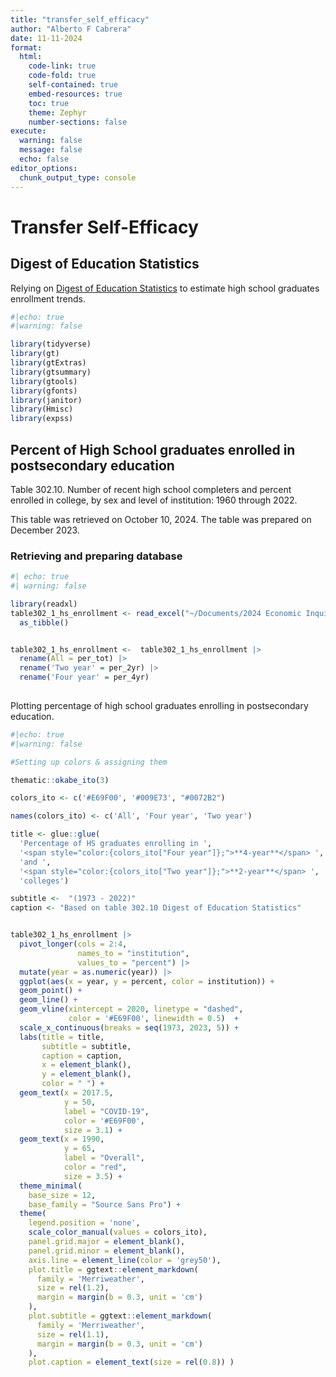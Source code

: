 ```yaml
---
title: "transfer_self_efficacy"
author: "Alberto F Cabrera"
date: 11-11-2024
format:
  html:
    code-link: true
    code-fold: true
    self-contained: true
    embed-resources: true
    toc: true
    theme: Zephyr
    number-sections: false
execute: 
  warning: false
  message: false
  echo: false
editor_options: 
  chunk_output_type: console
---
```


# Transfer Self-Efficacy

## Digest of Education Statistics

Relying on [Digest of Education Statistics](https://nces.ed.gov/programs/digest/current_tables.asp) to estimate high school graduates enrollment trends.

```r
#|echo: true
#|warning: false

library(tidyverse)
library(gt)
library(gtExtras)
library(gtsummary)
library(gtools)
library(gfonts)
library(janitor)
library(Hmisc)
library(expss)

```

## Percent of High School graduates enrolled in postsecondary education

Table 302.10. Number of recent high school completers and percent enrolled in college, by sex and level of institution: 1960 through 2022.

This table was retrieved on October 10, 2024. The table was prepared on December 2023.

### Retrieving and preparing database

```r
#| echo: true
#| warning: false

library(readxl)
table302_1_hs_enrollment <- read_excel("~/Documents/2024 Economic Inquiry in Education - EDU-633-003/data/tabn302.1_hs_enrollment.xlsx") |> 
  as_tibble()


table302_1_hs_enrollment <-  table302_1_hs_enrollment |> 
  rename(All = per_tot) |> 
  rename('Two year' = per_2yr) |> 
  rename('Four year' = per_4yr)
  

```

Plotting percentage of high school graduates enrolling in postsecondary education.

```r
#|echo: true
#|warning: false

#Setting up colors & assigning them

thematic::okabe_ito(3)

colors_ito <- c('#E69F00', '#009E73', "#0072B2")

names(colors_ito) <- c('All', 'Four year', 'Two year')

title <- glue::glue(
  'Percentage of HS graduates enrolling in ',
  '<span style="color:{colors_ito["Four year"]};">**4-year**</span> ',
  'and ',
  '<span style="color:{colors_ito["Two year"]};">**2-year**</span> ',
  'colleges')

subtitle <-  "(1973 - 2022)"
caption <- "Based on table 302.10 Digest of Education Statistics"


table302_1_hs_enrollment |> 
  pivot_longer(cols = 2:4, 
               names_to = "institution",
               values_to = "percent") |> 
  mutate(year = as.numeric(year)) |> 
  ggplot(aes(x = year, y = percent, color = institution)) +
  geom_point() +
  geom_line() +
  geom_vline(xintercept = 2020, linetype = "dashed",
             color = '#E69F00', linewidth = 0.5)  +
  scale_x_continuous(breaks = seq(1973, 2023, 5)) +
  labs(title = title,
       subtitle = subtitle,
       caption = caption,
       x = element_blank(),
       y = element_blank(),
       color = " ") +
  geom_text(x = 2017.5,
            y = 50,
            label = "COVID-19",
            color = '#E69F00',
            size = 3.1) +
  geom_text(x = 1990,
            y = 65,
            label = "Overall",
            color = "red",
            size = 3.5) +
  theme_minimal(
    base_size = 12,
    base_family = "Source Sans Pro") +
  theme(
    legend.position = 'none',
    scale_color_manual(values = colors_ito),
    panel.grid.major = element_blank(),
    panel.grid.minor = element_blank(),
    axis.line = element_line(color = 'grey50'),
    plot.title = ggtext::element_markdown(
      family = 'Merriweather',
      size = rel(1.2),
      margin = margin(b = 0.3, unit = 'cm')
    ),
    plot.subtitle = ggtext::element_markdown(
      family = 'Merriweather',
      size = rel(1.1),
      margin = margin(b = 0.3, unit = 'cm')
    ),
    plot.caption = element_text(size = rel(0.8)) )

```
